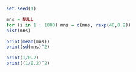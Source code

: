 ```r
set.seed(1)

mns = NULL
for (i in 1 : 1000) mns = c(mns, rexp(40,0.2))
hist(mns)

print(mean(mns))
print(sd(mns)^2)

print(1/0.2)
print((1/0.2)^2)
```